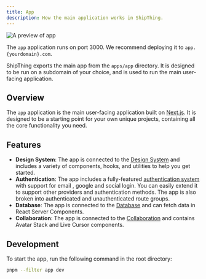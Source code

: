 ```yaml
---
title: App
description: How the main application works in ShipThing.
---
```


<Frame>
  <img src="/images/app.png" alt="A preview of app" />
</Frame>

<Tip>The `app` application runs on port 3000. We recommend deploying it to `app.{yourdomain}.com`.</Tip>

ShipThing exports the main app from the `apps/app` directory. It is designed to be run on a subdomain of your choice, and is used to run the main user-facing application.

## Overview

The `app` application is the main user-facing application built on [Next.js](https://nextjs.org). It is designed to be a starting point for your own unique projects, containing all the core functionality you need.

## Features

- **Design System**: The app is connected to the [Design System](/packages/design-system) and includes a variety of components, hooks, and utilities to help you get started.
- **Authentication**: The app includes a fully-featured [authentication system](/packages/authentication) with support for email , google and social login. You can easily extend it to support other providers and authentication methods. The app is also broken into authenticated and unauthenticated route groups.
- **Database**: The app is connected to the [Database](/packages/database) and can fetch data in React Server Components.
- **Collaboration**: The app is connected to the [Collaboration](/packages/collaboration) and contains Avatar Stack and Live Cursor components.

## Development

To start the app, run the following command in the root directory:

```sh Terminal
pnpm --filter app dev
```